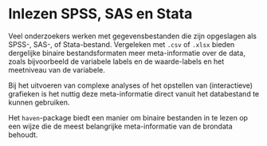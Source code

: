 # Inlezen SPSS, SAS en Stata 

Veel onderzoekers werken met gegevensbestanden die zijn opgeslagen als SPSS-, SAS-, of Stata-bestand. 
Vergeleken met `.csv` of `.xlsx` bieden dergelijke binaire bestandsformaten meer meta-informatie over de data, zoals bijvoorbeeld de variabele labels en de waarde-labels en het meetniveau van de variabele. 

Bij het uitvoeren van complexe analyses of het opstellen van (interactieve) grafieken is het nuttig deze meta-informatie direct vanuit het databestand te kunnen gebruiken. 

Het `haven`-package biedt een manier om binaire bestanden in te lezen op een wijze die de meest belangrijke meta-informatie van de brondata behoudt. 